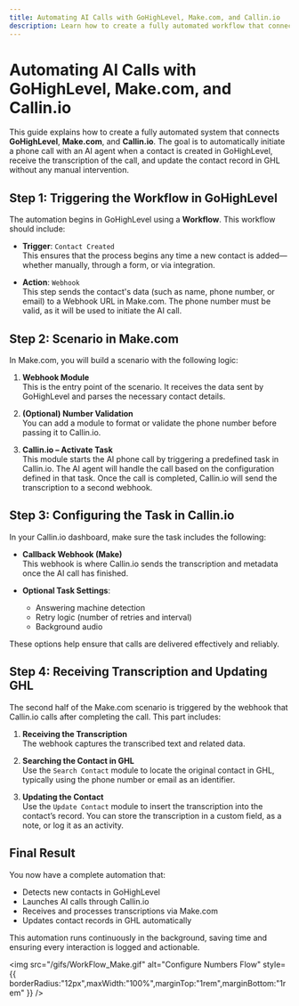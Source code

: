 ```yaml
---
title: Automating AI Calls with GoHighLevel, Make.com, and Callin.io
description: Learn how to create a fully automated workflow that connects GHL, Make, and Callin.io to handle calls and update contact records.
---
```


# Automating AI Calls with GoHighLevel, Make.com, and Callin.io

This guide explains how to create a fully automated system that connects **GoHighLevel**, **Make.com**, and **Callin.io**. The goal is to automatically initiate a phone call with an AI agent when a contact is created in GoHighLevel, receive the transcription of the call, and update the contact record in GHL without any manual intervention.

## Step 1: Triggering the Workflow in GoHighLevel

The automation begins in GoHighLevel using a **Workflow**. This workflow should include:

- **Trigger**: `Contact Created`  
  This ensures that the process begins any time a new contact is added—whether manually, through a form, or via integration.

- **Action**: `Webhook`  
  This step sends the contact's data (such as name, phone number, or email) to a Webhook URL in Make.com. The phone number must be valid, as it will be used to initiate the AI call.

## Step 2: Scenario in Make.com

In Make.com, you will build a scenario with the following logic:

1. **Webhook Module**  
   This is the entry point of the scenario. It receives the data sent by GoHighLevel and parses the necessary contact details.

2. **(Optional) Number Validation**  
   You can add a module to format or validate the phone number before passing it to Callin.io.

3. **Callin.io – Activate Task**  
   This module starts the AI phone call by triggering a predefined task in Callin.io. The AI agent will handle the call based on the configuration defined in that task. Once the call is completed, Callin.io will send the transcription to a second webhook.

## Step 3: Configuring the Task in Callin.io

In your Callin.io dashboard, make sure the task includes the following:

- **Callback Webhook (Make)**  
  This webhook is where Callin.io sends the transcription and metadata once the AI call has finished.

- **Optional Task Settings**:
  - Answering machine detection
  - Retry logic (number of retries and interval)
  - Background audio

These options help ensure that calls are delivered effectively and reliably.

## Step 4: Receiving Transcription and Updating GHL

The second half of the Make.com scenario is triggered by the webhook that Callin.io calls after completing the call. This part includes:

1. **Receiving the Transcription**  
   The webhook captures the transcribed text and related data.

2. **Searching the Contact in GHL**  
   Use the `Search Contact` module to locate the original contact in GHL, typically using the phone number or email as an identifier.

3. **Updating the Contact**  
   Use the `Update Contact` module to insert the transcription into the contact’s record. You can store the transcription in a custom field, as a note, or log it as an activity.

## Final Result

You now have a complete automation that:

- Detects new contacts in GoHighLevel
- Launches AI calls through Callin.io
- Receives and processes transcriptions via Make.com
- Updates contact records in GHL automatically

This automation runs continuously in the background, saving time and ensuring every interaction is logged and actionable.

<img
  src="/gifs/WorkFlow_Make.gif"
  alt="Configure Numbers Flow"
  style={{ borderRadius:"12px",maxWidth:"100%",marginTop:"1rem",marginBottom:"1rem" }}
/>